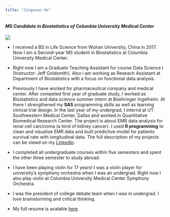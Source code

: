 ```yaml
---
title: "Jingxuan He"
---
```


#### *MS Candidate in Biostatistics of Columbia University Medical Center*

<img src="images/foto2.jpg" style="width:85%, height:30%">

- I received a BS in Life Science from Wuhan University, China in 2017. Now I am a Second-year MS student in Biostatistics at Columbia University Medical Center.

- Right now I am a Graduate Teaching Assistant for course Data Science I (Instructor: Jeff Goldsmith). Also I am working as Reseach Assistant at Department of Biostatistics with a focus on functional data analysis.

- Previously I have worked for pharmaceutical company and medical center. After competed first year of graduate study, I worked as Biostatistics and data science summer intern at Boehringer Ingelheim. At there I strengthened my **SAS** programming skills as well as learning clinical trial design. In the last year of my undergrad, I internd at UT Southwestern Medical Center, Dallas and worked in Quantitative Biomedical Research Center. The project is about EMR data analysis for renal cell carcinoma (a kind of kidney cancer). I used **R programming** to clean and visualize EMR data and built predictive model for patients survival rate with longitudinal data. The full description of my projects can be viewd on my [Linkedin](https://www.linkedin.com/in/jingxuanh/).

- I completed all undergraduate courses within five semesters and spent the other three semester to study abroad.

- I have been playing violin for 17 years! I was a violin player for university's symphony orchestra when I was an undergrad. Right now I also play violin at Columbia University Medical Center Symphony Orchestra.

- I was the president of college debate team when I was in undergrad. I love brainstorming and critical thinking.

- My full resume is avalable [here](https://jingxuanh.github.io/about.html)